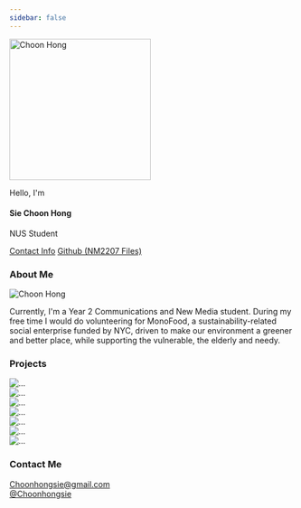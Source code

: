 ```yaml
---
sidebar: false
---
```


```{=html}
<section class="container-lg my-5 mx-10">
    <section id="profile" class="row justify-content-lg-center">
        <section class="col-lg-auto" id="profile-ch">
            <img class="rounded-circle" alt="Choon Hong" src="src/images/Choon Hong.jpg" width="250px" height="250px" />
        </section>
        <section class="profile-text col-lg-auto">
            <p class="profile-text-1">Hello, I'm</p>
            <h1 class="profile-text-2"><span id="surname">Sie</span> Choon Hong</h1>
            <p class="profile-text-3 mb-3">NUS Student</p>
            <a class="btn btn-outline-success my-2 mx-2" href="#contact" role="button" target="_blank">Contact Info</a>
            <a class="btn btn-success" href="https://github.com/choonhongsie/NM2207-Challenges-and-Code-alongs.git"
                role="button" target="_blank"><i class="bi bi-github"></i>Github (NM2207 Files)</a>
        </section>
    </section>

    <section id="about-me" class="row justify-content-center">
        <h1 id="about-me-title" class="my-5">About Me</h1>
        <section id="about-me-image" class="col-sm-auto mb-4">
            <img id="image-2" alt="Choon Hong" src="src/images/CH-2.jpg" />
        </section>
        <section id="about-me-text" class="col-sm-6">
            <p class="mx-5">Currently, I'm a Year 2 Communications and New Media student. During my free time I would do
                volunteering for MonoFood, a sustainability-related social enterprise funded by NYC, driven to make our
                environment a greener and better place, while supporting the vulnerable, the elderly and needy.</p>
        </section>
    </section>

    <section id="projects">
        <h1 id="projects-title" class="my-5">Projects</h1>
        <section id="projects-container" class="row justify-content-center">
            <section class="col-auto projects-section-1">
                <div class="card border-secondary mb-3" style="max-width: 18rem;">
                  <img src="src/images/Project 1.jpg" class="card-img-top" alt="...">
                </div>
                <div class="card border-secondary mb-3" style="max-width: 18rem;">
                  <img src="src/images/Project 3.jpg" class="card-img-top" alt="...">
                </div>
                <div class="card border-secondary mb-3" style="max-width: 18rem;">
                  <img src="src/images/Home.jpg" class="card-img-top" alt="...">
                </div>
                <div class="card border-secondary mb-3" style="max-width: 18rem;">
                  <img src="src/images/Portfolio.jpg" class="card-img-top" alt="...">
                </div>
            </section>
            <section class="col-auto projects-section-1">
                <div class="card border-secondary mb-3" style="max-width: 18rem;">
                  <img src="src/images/Project 2.png" class="card-img-top" alt="...">
                </div>
                <div class="card border-secondary mb-3" style="max-width: 18rem;">
                  <img src="src/images/Project 4.png" class="card-img-top" alt="...">
                </div>
                <div class="card border-secondary mb-3" style="max-width: 18rem;">
                  <img src="src/images/About me.jpg" class="card-img-top" alt="...">
                </div>
            </section>
            
        </section>
    </section>

    <section id="contact">
        <h1 id="contact-me-title" class="my-5">Contact Me</h1>
        <section id="contact-container" class="row justify-content-center">
            <section id="contact-1" class="col-auto">
                <a class="btn btn-outline-success my-2 mx-2" href="mailto:choonhongsie@gmail.com"
                role="button" target="_blank"><i class="bi bi-envelope" style="font-size:1rem;"></i>Choonhongsie@gmail.com</a>
            </section>
            <section id="contact-2" class="col-auto">
                <a class="btn btn-success my-2 mx-2" href="https://www.linkedin.com/in/choonhongsie"
                role="button" target="_blank"><i class="bi bi-linkedin" style="font-size:1rem;"></i>@Choonhongsie</a>
            </section>
        </section>
    </section>
</section>
```
